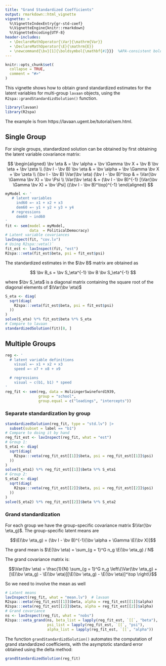 ```yaml
---
title: "Grand Standardized Coefficients"
output: rmarkdown::html_vignette
vignette: >
  %\VignetteIndexEntry{gr-std-coef}
  %\VignetteEngine{knitr::rmarkdown}
  %\VignetteEncoding{UTF-8}
header-includes:
  - \DeclareMathOperator{\Var}{\mathrm{Var}}
  - \DeclareMathOperator{\E}{\mathrm{E}}
  - \newcommand{\bv}[1]{\boldsymbol{\mathbf{#1}}}  %APA-consistent bold
---
```


```r
knitr::opts_chunk$set(
  collapse = TRUE,
  comment = "#>"
)
```

This vignette shows how to obtain grand standardized estimates for the latent variables for multi-group `lavaan` objects, using the `R2spa::grandStandardizdSolution()` function.

```r
library(lavaan)
library(R2spa)
```

The example is from https://lavaan.ugent.be/tutorial/sem.html.

## Single Group

For single groups, standardized solution can be obtained by first obtaining the latent variable covariance matrix:

$$
  \begin{aligned}
    \bv \eta & = \bv \alpha + \bv \Gamma \bv X + \bv B \bv \eta + \bv \zeta \\
    (\bv I - \bv B) \bv \eta & = \bv \alpha + \bv \Gamma \bv X + \bv \zeta \\
    (\bv I - \bv B) \Var(\bv \eta) (\bv I - \bv B)^\top & = \Var(\bv \Gamma \bv X) + \bv \Psi \\
    \Var(\bv \eta) & = (\bv I - \bv B)^{-1} [\Var(\bv \Gamma \bv X) + \bv \Psi] {(\bv I - \bv B)^\top}^{-1}
  \end{aligned}
$$

```r
myModel <- '
   # latent variables
     ind60 =~ x1 + x2 + x3
     dem60 =~ y1 + y2 + y3 + y4
   # regressions
     dem60 ~ ind60
'
fit <- sem(model = myModel,
           data  = PoliticalDemocracy)
# Latent variable covariances
lavInspect(fit, "cov.lv")
# Using R2spa::veta()`
fit_est <- lavInspect(fit, "est")
R2spa:::veta(fit_est$beta, psi = fit_est$psi)
```

The standardized estimates in the $\bv B$ matrix are obtained as

$$
\bv B_s = \bv S_\eta^{-1} \bv B \bv S_\eta^{-1}
$$

where $\bv S_\eta$ is a diagonal matrix containing the square root of the diagonal elements of $\Var(\bv \eta)$

```r
S_eta <- diag(
  sqrt(diag(
    R2spa:::veta(fit_est$beta, psi = fit_est$psi)
  ))
)
solve(S_eta) %*% fit_est$beta %*% S_eta
# Compare to lavaan
standardizedSolution(fit)[8, ]
```

## Multiple Groups

```r
reg <- '
  # latent variable definitions
    visual =~ x1 + x2 + x3
    speed =~ x7 + x8 + x9

  # regressions
    visual ~ c(b1, b1) * speed
'
reg_fit <- sem(reg, data = HolzingerSwineford1939,
               group = "school",
               group.equal = c("loadings", "intercepts"))
```

### Separate standardization by group

```r
standardizedSolution(reg_fit, type = "std.lv") |>
  subset(subset = label == "b1")
# Compare to doing it by hand
reg_fit_est <- lavInspect(reg_fit, what = "est")
# Group 1:
S_eta1 <- diag(
  sqrt(diag(
    R2spa:::veta(reg_fit_est[[1]]$beta, psi = reg_fit_est[[1]]$psi)
  ))
)
solve(S_eta1) %*% reg_fit_est[[1]]$beta %*% S_eta1
# Group 2:
S_eta2 <- diag(
  sqrt(diag(
    R2spa:::veta(reg_fit_est[[2]]$beta, psi = reg_fit_est[[2]]$psi)
  ))
)
solve(S_eta2) %*% reg_fit_est[[2]]$beta %*% S_eta2
```

### Grand standardization

For each group we have the group-specific covariance matrix $\Var(\bv \eta_g)$. The group-specific latent means are

$$\E(\bv \eta_g) = (\bv I - \bv B)^{-1}[\bv \alpha + \Gamma \E(\bv X)]$$

The grand mean is $\E(\bv \eta) = \sum_{g = 1}^G n_g \E(\bv \eta_g) / N$

The grand covariance matrix is:

$$\Var(\bv \eta) = \frac{1}{N} \sum_{g = 1}^G n_g \left\{\Var(\bv \eta_g) + [\E(\bv \eta_g) - \E(\bv \eta)][\E(\bv \eta_g) - \E(\bv \eta)]^\top \right\}$$

So we need to involve the mean as well

```r
# Latent means
lavInspect(reg_fit, what = "mean.lv")  # lavaan
R2spa:::eeta(reg_fit_est[[1]]$beta, alpha = reg_fit_est[[1]]$alpha)
R2spa:::eeta(reg_fit_est[[2]]$beta, alpha = reg_fit_est[[2]]$alpha)
# Grand covariance
ns <- lavInspect(reg_fit, what = "nobs")
R2spa:::veta_grand(ns, beta_list = lapply(reg_fit_est, `[[`, "beta"),
                   psi_list = lapply(reg_fit_est, `[[`, "psi"),
                   alpha_list = lapply(reg_fit_est, `[[`, "alpha"))
```

The function `grandStandardizdSolution()` automates the computation of grand standardized coefficients, with the asymptotic standard error obtained using the delta method:

```r
grandStandardizedSolution(reg_fit)
```
